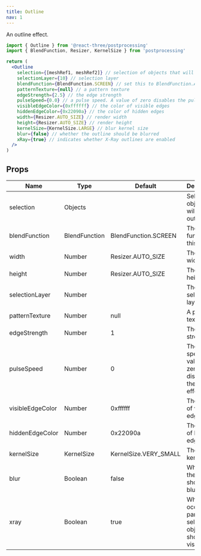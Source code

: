 ```yaml
---
title: Outline
nav: 1
---
```


An outline effect.

```jsx
import { Outline } from '@react-three/postprocessing'
import { BlendFunction, Resizer, KernelSize } from 'postprocessing'

return (
  <Outline
    selection={[meshRef1, meshRef2]} // selection of objects that will be outlined
    selectionLayer={10} // selection layer
    blendFunction={BlendFunction.SCREEN} // set this to BlendFunction.ALPHA for dark outlines
    patternTexture={null} // a pattern texture
    edgeStrength={2.5} // the edge strength
    pulseSpeed={0.0} // a pulse speed. A value of zero disables the pulse effect
    visibleEdgeColor={0xffffff} // the color of visible edges
    hiddenEdgeColor={0x22090a} // the color of hidden edges
    width={Resizer.AUTO_SIZE} // render width
    height={Resizer.AUTO_SIZE} // render height
    kernelSize={KernelSize.LARGE} // blur kernel size
    blur={false} // whether the outline should be blurred
    xRay={true} // indicates whether X-Ray outlines are enabled
  />
)
```

## Props

| Name             | Type          | Default               | Description                                                   |
| ---------------- | ------------- | --------------------- | ------------------------------------------------------------- |
| selection        | Objects       |                       | Selection of objects that will be outlined                    |
| blendFunction    | BlendFunction | BlendFunction.SCREEN  | The blend function of this effect.                            |
| width            | Number        | Resizer.AUTO_SIZE     | The render width.                                             |
| height           | Number        | Resizer.AUTO_SIZE     | The render height.                                            |
| selectionLayer   | Number        |                       | The selection layer                                           |
| patternTexture   | Number        | null                  | A pattern texture                                             |
| edgeStrength     | Number        | 1                     | The edge strength                                             |
| pulseSpeed       | Number        | 0                     | The pulse speed. A value of zero disables the pulse effect.   |
| visibleEdgeColor | Number        | 0xffffff              | The color of visible edges.                                   |
| hiddenEdgeColor  | Number        | 0x22090a              | The color of hidden edges.                                    |
| kernelSize       | KernelSize    | KernelSize.VERY_SMALL | The blur kernel size.                                         |
| blur             | Boolean       | false                 | Whether the outline should be blurred.                        |
| xray             | Boolean       | true                  | Whether occluded parts of selected objects should be visible. |
